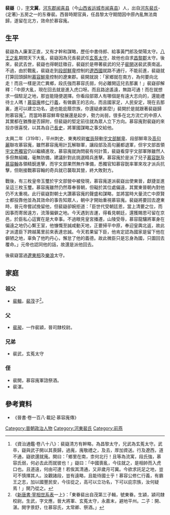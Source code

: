 '''裴嶷'''（{{bd|？||？||catIdx=P}}），[[表字|字]]'''文冀'''，[[河东郡_(中国)|河东郡]][[闻喜县|闻喜县]]（今[[山西省|山西省]][[运城市|运城市]][[闻喜县|闻喜县]]）人，出自[[河东裴氏|河东裴氏]]-{定著}-五房之一的东眷裴。西晉時期官員，任昌黎太守期間因中原內亂無法南歸，遂留在北方，效命於慕容廆。

== 生平 ==
裴嶷為人廉潔正直，又有才幹和謀略，歷任中書侍郎、給事黃門郎及滎陽太守。[[八王之亂|八王之亂]]期間天下大亂，裴嶷因為兄長裴武任[[玄菟郡|玄菟]][[太守|太守]]，故他也自求[[昌黎郡|昌黎郡]]太守。後來，裴武去世，裴嶷也得朝廷徵召，裴嶷於是帶著裴武的兒子[[裴開|裴開]]送裴武喪南返。不過，由於戰亂，裴嶷走到[[段部鮮卑|段部鮮卑]]控制的[[遼西國|遼西國]]就路不通行，不能前進，裴嶷就打算回頭歸附[[慕容鮮卑|慕容鮮卑]]控制的遼東郡。裴開就說：「家鄉就在南方，為何要向北走！而且一樣是流亡異鄉，段氏強而慕容氏弱，何必離開這兒去那裏！」裴嶷卻解釋：「中原大亂，現在回去就是進入虎口呀。而且路途遙遠，無路可通！而在就想求一個駐足之地，那豈能隨便選擇。你看段部眾人有哪個是有遠大志向的，還能禮待士人嗎！[[慕容廆|慕容廆]]修[[仁|仁]]行[[義|義]]，有做霸王的志向，而且國家足，人民安定，現在去那裏，進可以建立功名，退也能庇蔭宗族，你還疑慮甚麼!」裴開於是就跟著裴嶷歸附慕容廆<ref>《資治通鑑·卷八十八》：裴嶷清方有幹略，為昌黎太守，兄武為玄菟太守。武卒，嶷與武子開以其喪歸，過廆，廆敬禮之，及去，厚加資送。行及遼西，道不通，嶷欲還就廆。開曰：「鄉里在南，柰何北行！且等為流寓，段氏強，慕容氏弱，何必去此而就彼也！」嶷曰：「中國喪亂，今往就之，是相帥而入虎口也。且道遠，何由可達！若俟其清通，又非歲月可冀。今欲求託足之地，豈可不慎擇其人。汝觀諸段，豈有遠略，且能待國士乎！慕容公修仁行義，有霸王之志，加以國豐民安，今往從之，高可以立功名，下可以庇宗族，汝何疑焉！」開乃從之。</ref>。而當時慕容鮮卑發展還是起步，勢力尚弱，很多在北方流亡的中原人其實都在猶豫是否歸附，但裴嶷的堅定前往就為眾人立下方向。慕容廆對裴嶷的來投亦很喜悅，以其為自己[[長史|長史]]，將軍國謀略之事交給他。

太興二年（319年），平州刺史、東夷校尉[[崔毖|崔毖]]鼓動[[宇文部鮮卑|宇文部鮮卑]]、段部鮮卑及[[高句麗|高句麗]]聯攻慕容廆，雖然慕容廆用計瓦解聯軍，讓段部及高句麗都退軍，但宇文部首領[[宇文悉獨官|宇文悉獨官]]仍以繼續進攻，慕容廆就詢問裴有何計策，裴嶷看穿宇文部軍隊雖然人多但無組織，毫無防備，建議針對此挑選精兵進擊。慕容廆於是派了兒子[[慕容皝|慕容皝]]及[[慕容翰|慕容翰]]各領精銳進擊，而宇文部果然無作準備，悉獨官知慕容皝率軍來攻才派兵抗擊，但剛接戰慕容翰的奇兵就已襲取其營，終大敗對方。

戰後，有三枚皇帝玉璽於宇文部營中被發現，慕容廆遂派裴嶷出使東晉，獻捷並進呈這三枚玉璽。慕容廆雖然仍然尊奉晉朝，但礙於其位處偏遠，其實東晉朝內對他仍不太重視。此行裴嶷對朝士大讚慕容廆的聲盛和謀略，並將當時大量流亡中原賢士都投靠他並為其效命的事告知眾人，朝中才開始重視慕容廆。裴嶷將要回去遼東時，晉元帝嘗試挽留他，但裴嶷卻婉拒道：「臣世代受朝廷恩，當上清要之位，而因事而寄居遠方，流落偏僻之地。今天遇到吉運，得看見朝廷，還獲賜恩可留在京邑，於臣私心這實在是大幸事。不過眼見皇宮播遷，山陵受辱，慕容龍驤將軍身在偏遠之地仍心繫王室，他慷慨至誠咸動天地，正要掃平中原，奉迎皇輿北返，故此才派遣臣下跨越萬里前來表達忠誠。今天若果留下臣，他肯定認為國家是留下他在僻陋之地，辜負了他旳丹心，懈怠了他的義德。故此微臣只是忘身為國，只圖回去覆命。」元帝也認同他的話，故還是派他回去。

後裴嶷當過[[遼東郡|遼東]][[太守|相]]及[[樂浪郡|樂浪]]太守。

== 家庭 ==
=== 祖父 ===
*[[裴輯|裴輯]]，[[裴茂|裴茂]]子<REF>《[[新唐書宰相世系表|新唐書·宰相世系表]]一上》：「東眷裴出自茂第三子輯，號東眷。生潁，潁司隸校尉。生武，字文應，晉大將軍、玄菟太守，永嘉末，避地平州。二子：開、湛。開字景舒，仕慕容氏，太常卿、祭酒。」</REF>。

=== 父 ===
*[[裴昶|裴昶]]，一作裴潁，晉司隸校尉。

=== 兄弟 ===
*裴武，玄菟太守

=== 侄 ===
*裴開，慕容廆軍諮祭酒。
*裴湛。

==參考資料 ==
*《晉書·卷一百八·載記·慕容廆傳》
{{REFLIST}}

[[Category:晉朝政治人物|Category:晉朝政治人物]]
[[Category:河東裴氏|Category:河東裴氏]]
[[Category:前燕|Category:前燕]]